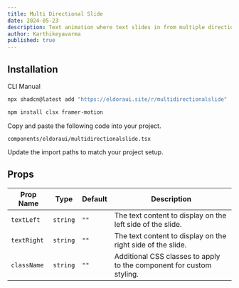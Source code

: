 ```yaml
---
title: Multi Directional Slide
date: 2024-05-23
description: Text animation where text slides in from multiple directions.
author: Karthikeyavarma
published: true
---
```


<ComponentPreview name="multidirectionalslidedemo" />

## Installation


<Tabs defaultValue="cli">

<TabsList>
  <TabsTrigger value="cli">CLI</TabsTrigger>
  <TabsTrigger value="manual">Manual</TabsTrigger>
</TabsList>
<TabsContent value="cli">

```bash
npx shadcn@latest add "https://eldoraui.site/r/multidirectionalslide"
```

</TabsContent>

<TabsContent value="manual">

<Steps>

<Step>

```bash
npm install clsx framer-motion
```

</Step>

<Step>Copy and paste the following code into your project.</Step>

`components/eldoraui/multidirectionalslide.tsx`

<ComponentSource name="multidirectionslide" />

<Step>Update the import paths to match your project setup.</Step>

</Steps>

</TabsContent>

</Tabs>


## Props

| Prop Name   | Type     | Default | Description                                                          |
| ----------- | -------- | ------- | -------------------------------------------------------------------- |
| `textLeft`  | `string` | `""`    | The text content to display on the left side of the slide.           |
| `textRight` | `string` | `""`    | The text content to display on the right side of the slide.          |
| `className` | `string` | `""`    | Additional CSS classes to apply to the component for custom styling. |
